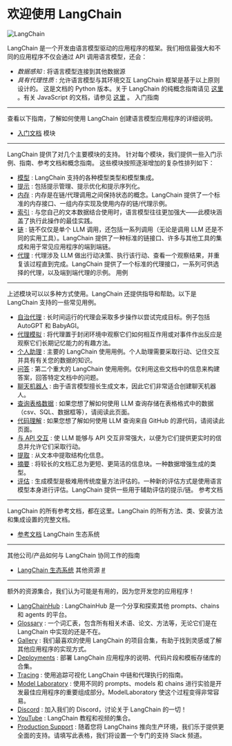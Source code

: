 
<Head>
  <script>
    {
      `(function() {
         var _hmt = _hmt || [];
(function() {
  var hm = document.createElement("script");
  hm.src = "https://hm.baidu.com/hm.js?e60fb290e204e04c5cb6f79b0ac1e697";
  var s = document.getElementsByTagName("script")[0]; 
  s.parentNode.insertBefore(hm, s);
})();
       })();`
    }
  </script>
</Head>



# 欢迎使用 LangChain


![LangChain](https://pica.zhimg.com/50/v2-56e8bbb52aa271012541c1fe1ceb11a2_r.gif)


LangChain 是一个开发由语言模型驱动的应用程序的框架。我们相信最强大和不同的应用程序不仅会通过 API 调用语言模型，还会：
* *数据感知*
 : 将语言模型连接到其他数据源
* *具有代理性质*
 : 允许语言模型与其环境交互
LangChain 框架是基于以上原则设计的。
这是文档的 Python 版本。关于 LangChain 的纯概念指南请见
[这里](https://docs.langchain.com/docs/)
。有关 JavaScript 的文档，请参见
[这里](https://js.langchain.com/docs/)
。
入门指南

---------------------------------------------------------------------
查看以下指南，了解如何使用 LangChain 创建语言模型应用程序的详细说明。
* [入门文档](./getting_started/getting_started)
模块

-----------------------------------------------------
LangChain 提供了对几个主要模块的支持。
针对每个模块，我们提供一些入门示例、指南、参考文档和概念指南。
这些模块按照逐渐增加的复杂性排列如下：
* [模型](./modules/models) 
 : LangChain 支持的各种模型类型和模型集成。
* [提示](./modules/prompts) 
 : 包括提示管理、提示优化和提示序列化。
* [内存](./modules/memory) 
 : 内存是在链/代理调用之间保持状态的概念。LangChain 提供了一个标准的内存接口、一组内存实现及使用内存的链/代理示例。
* [索引](./modules/indexes) 
 : 与您自己的文本数据结合使用时，语言模型往往更加强大——此模块涵盖了执行此操作的最佳实践。
* [链](./modules/chains) 
 : 链不仅仅是单个 LLM 调用，还包括一系列调用（无论是调用 LLM 还是不同的实用工具）。LangChain 提供了一种标准的链接口、许多与其他工具的集成和用于常见应用程序的端到端链。
* [代理](./modules/agents) 
 : 代理涉及 LLM 做出行动决策、执行该行动、查看一个观察结果，并重复该过程直到完成。LangChain 提供了一个标准的代理接口，一系列可供选择的代理，以及端到端代理的示例。
用例

---------------------------------------------------------
上述模块可以以多种方式使用。LangChain 还提供指导和帮助。以下是 LangChain 支持的一些常见用例。
* [自治代理](./use_cases/autonomous_agents) 
 : 长时间运行的代理会采取多步操作以尝试完成目标。例子包括 AutoGPT 和 BabyAGI。
* [代理模拟](./use_cases/agent_simulations) 
 : 将代理置于封闭环境中观察它们如何相互作用或对事件作出反应是观察它们长期记忆能力的有趣方法。
* [个人助理](./use_cases/personal_assistants) 
 : 主要的 LangChain 使用用例。个人助理需要采取行动、记住交互并具有有关您的数据的知识。
* [问答](./use_cases/question_answering) 
 : 第二个重大的 LangChain 使用用例。仅利用这些文档中的信息来构建答案，回答特定文档中的问题。
* [聊天机器人](./use_cases/chatbots) 
 : 由于语言模型擅长生成文本，因此它们非常适合创建聊天机器人。
* [查询表格数据](./use_cases/tabular) 
 : 如果您想了解如何使用 LLM 查询存储在表格格式中的数据（csv、SQL、数据框等），请阅读此页面。
* [代码理解](./use_cases/code) 
 : 如果您想了解如何使用 LLM 查询来自 GitHub 的源代码，请阅读此页面。
* [与 API 交互](./use_cases/apis) 
 : 使 LLM 能够与 API 交互非常强大，以便为它们提供更实时的信息并允许它们采取行动。
* [提取](./use_cases/extraction) 
 : 从文本中提取结构化信息。
* [摘要](./use_cases/summarization) 
 : 将较长的文档汇总为更短、更简洁的信息块。一种数据增强生成的类型。
* [评估](./use_cases/evaluation) 
 : 生成模型是极难用传统度量方法评估的。一种新的评估方式是使用语言模型本身进行评估。LangChain 提供一些用于辅助评估的提示/链。
参考文档

-------------------------------------------------------------------
LangChain 的所有参考文档，都在这里。LangChain 的所有方法、类、安装方法和集成设置的完整文档。
* [参考文档](./reference)
LangChain 生态系统

-----------------------------------------------------------------------------
其他公司/产品如何与 LangChain 协同工作的指南
* [LangChain 生态系统](./ecosystem)
其他资源
 [#](#additional-resources "Permalink to this headline")
-------------------------------------------------------------------------------



额外的资源集合，我们认为可能是有用的，因为您开发您的应用程序！
 


* [LangChainHub](https://github.com/hwchase17/langchain-hub) 
 : LangChainHub 是一个分享和探索其他 prompts、chains 和 agents 的平台。
* [Glossary](./glossary) 
 : 一个词汇表，包含所有相关术语、论文、方法等，无论它们是在 LangChain 中实现的还是不在。
* [Gallery](./gallery) 
 : 我们最喜欢的使用 LangChain 的项目合集，有助于找到灵感或了解其他应用程序的实现方式。
* [Deployments](./deployments) 
 : 部署 LangChain 应用程序的说明、代码片段和模板存储库的合集。
* [Tracing](./tracing) 
 : 使用追踪可视化 LangChain 中链和代理执行的指南。
* [Model Laboratory](./model_laboratory) 
 : 使用不同的 prompts、models 和 chains 进行实验是开发最佳应用程序的重要组成部分。ModelLaboratory 使这个过程变得非常容易。
* [Discord](https://discord.gg/6adMQxSpJS) 
 : 加入我们的 Discord，讨论关于 LangChain 的一切！
* [YouTube](./youtube) 
 : LangChain 教程和视频的集合。
* [Production Support](https://forms.gle/57d8AmXBYp8PP8tZA) 
 : 随着您将 LangChains 推向生产环境，我们乐于提供更全面的支持。请填写此表格，我们将设置一个专门的支持 Slack 频道。